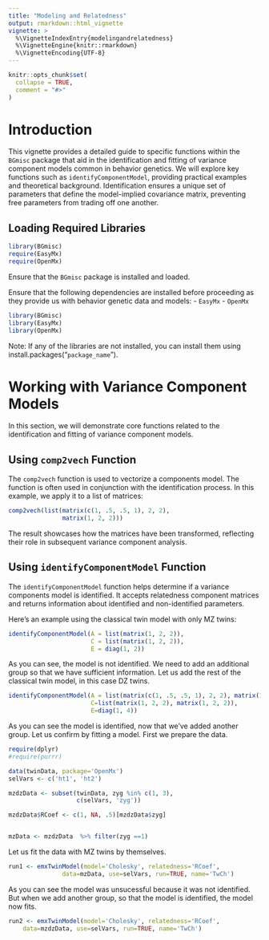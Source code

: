 ```yaml
---
title: "Modeling and Relatedness"
output: rmarkdown::html_vignette
vignette: >
  %\VignetteIndexEntry{modelingandrelatedness}
  %\VignetteEngine{knitr::rmarkdown}
  %\VignetteEncoding{UTF-8}
---
```


```r
knitr::opts_chunk$set(
  collapse = TRUE,
  comment = "#>"
)
```


# Introduction

This vignette provides a detailed guide to specific functions within the `BGmisc` package that aid in the identification and fitting of variance component models common in behavior genetics. We will explore key functions such as `identifyComponentModel`, providing practical examples and theoretical background. Identification ensures a unique set of parameters that define the model-implied covariance matrix, preventing free parameters from trading off one another.

## Loading Required Libraries

```r
library(BGmisc)
require(EasyMx)
require(OpenMx)
```

Ensure that the `BGmisc` package is installed and loaded.

Ensure that the following dependencies are installed before proceeding as they provide us with behavior genetic data and models:
- `EasyMx`
- `OpenMx`

```r
library(BGmisc)
library(EasyMx)
library(OpenMx)
```

Note: If any of the libraries are not installed, you can install them using install.packages("`package_name`").

# Working with Variance Component Models

In this section, we will demonstrate core functions related to the identification and fitting of variance component models.

## Using `comp2vech` Function

The `comp2vech` function is used to vectorize a components model. The function is often used in conjunction with the identification process. In this example, we apply it to a list of matrices:


```r
comp2vech(list(matrix(c(1, .5, .5, 1), 2, 2), 
               matrix(1, 2, 2)))
```

The result showcases how the matrices have been transformed, reflecting their role in subsequent variance component analysis.

## Using `identifyComponentModel` Function

The `identifyComponentModel` function helps determine if a variance components model is identified. It accepts relatedness component matrices and returns information about identified and non-identified parameters. 

Here's an example using the classical twin model with only MZ twins:
```r
identifyComponentModel(A = list(matrix(1, 2, 2)), 
                       C = list(matrix(1, 2, 2)), 
                       E = diag(1, 2))
```
As you can see, the model is not identified. We need to add an additional group so that we have sufficient information. Let us add the rest of the classical twin model, in this case DZ twins.

```r
identifyComponentModel(A = list(matrix(c(1, .5, .5, 1), 2, 2), matrix(1, 2, 2)), 
                       C=list(matrix(1, 2, 2), matrix(1, 2, 2)),
                       E=diag(1, 4))
```

As you can see the model is identified, now that we've added another group. Let us confirm by fitting a model. First we prepare the data.

```r
require(dplyr)
#require(purrr)

data(twinData, package='OpenMx')
selVars <- c('ht1', 'ht2')

mzdzData <- subset(twinData, zyg %in% c(1, 3), 
                   c(selVars, 'zyg'))

mzdzData$RCoef <- c(1, NA, .5)[mzdzData$zyg]


mzData <- mzdzData  %>% filter(zyg ==1)

```

Let us fit the data with MZ twins by themselves. 

```r

run1 <- emxTwinModel(model='Cholesky', relatedness='RCoef',
               data=mzData, use=selVars, run=TRUE, name='TwCh')

```

As you can see the model was unsucessful because it was not identified. But when we add another group, so that the model is identified, the model now fits.

```r
run2 <- emxTwinModel(model='Cholesky', relatedness='RCoef',
	data=mzdzData, use=selVars, run=TRUE, name='TwCh')

```
